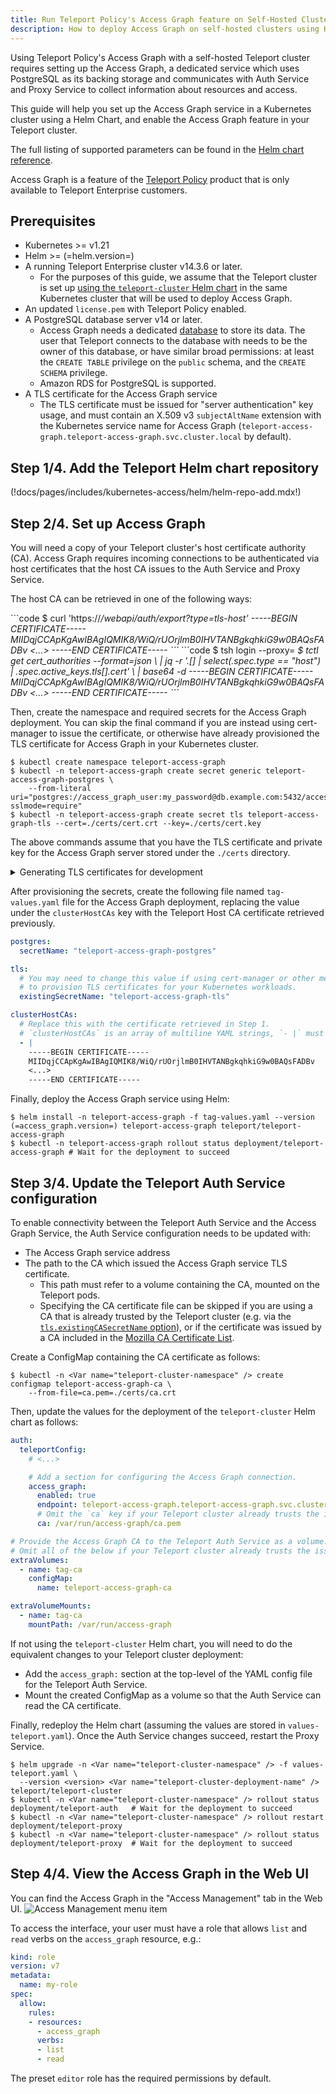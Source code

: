 ```yaml
---
title: Run Teleport Policy's Access Graph feature on Self-Hosted Clusters with Helm
description: How to deploy Access Graph on self-hosted clusters using Helm.
---
```


Using Teleport Policy's Access Graph with a self-hosted Teleport cluster requires
setting up the Access Graph, a dedicated service which uses PostgreSQL 
as its backing storage and communicates with Auth Service and Proxy Service
to collect information about resources and access.

This guide will help you set up the Access Graph service in a Kubernetes cluster using a Helm Chart,
and enable the Access Graph feature in your Teleport cluster.

The full listing of supported parameters can be found in the [Helm chart reference](../../../reference/helm-reference/teleport-access-graph.mdx).

Access Graph is a feature of the [Teleport Policy](https://goteleport.com/platform/policy/) product that is only available
to Teleport Enterprise customers.

## Prerequisites

- Kubernetes >= v1.21
- Helm >= (=helm.version=)
- A running Teleport Enterprise cluster v14.3.6 or later.
  - For the purposes of this guide, we assume that the Teleport cluster is set up
    [using the `teleport-cluster` Helm chart](../helm-deployments/helm-deployments.mdx)
    in the same Kubernetes cluster that will be used to deploy Access Graph.
- An updated `license.pem` with Teleport Policy enabled.
- A PostgreSQL database server v14 or later.
  - Access Graph needs a dedicated [database](https://www.postgresql.org/docs/current/sql-createdatabase.html) to store its data.
    The user that Teleport connects to the database with needs to be the owner of this database, or have similar broad permissions:
    at least the `CREATE TABLE` privilege on the `public` schema, and the `CREATE SCHEMA` privilege.
  - Amazon RDS for PostgreSQL is supported.
- A TLS certificate for the Access Graph service
  - The TLS certificate must be issued for "server authentication" key usage,
    and must contain an X.509 v3 `subjectAltName` extension with the Kubernetes service name for Access Graph
    (<span style="white-space: nowrap;">`teleport-access-graph.teleport-access-graph.svc.cluster.local`</span> by default).


## Step 1/4. Add the Teleport Helm chart repository

(!docs/pages/includes/kubernetes-access/helm/helm-repo-add.mdx!)

## Step 2/4. Set up Access Graph

You will need a copy of your Teleport cluster's host certificate authority (CA).
Access Graph requires incoming connections to be authenticated via host certificates that the host CA issues to the Auth Service and Proxy Service.

The host CA can be retrieved in one of the following ways:

<Tabs>
<TabItem label="Via curl">
```code
$ curl 'https://<Var name="teleport.example.com" />/webapi/auth/export?type=tls-host'
-----BEGIN CERTIFICATE-----
MIIDqjCCApKgAwIBAgIQMIK8/WiQ/rUOrjlmB0IHVTANBgkqhkiG9w0BAQsFADBv
<...>
-----END CERTIFICATE-----
```
</TabItem>

<TabItem label="Via tctl">
```code
$ tsh login --proxy=<Var name="teleport.example.com" />
$ tctl get cert_authorities --format=json \
    | jq -r '.[] | select(.spec.type == "host") | .spec.active_keys.tls[].cert' \
    | base64 -d
-----BEGIN CERTIFICATE-----
MIIDqjCCApKgAwIBAgIQMIK8/WiQ/rUOrjlmB0IHVTANBgkqhkiG9w0BAQsFADBv
<...>
-----END CERTIFICATE-----
```
</TabItem>
</Tabs>

Then, create the namespace and required secrets for the Access Graph deployment.
You can skip the final command if you are instead using cert-manager to issue the certificate,
or otherwise have already provisioned the TLS certificate for Access Graph in your Kubernetes cluster.

```code
$ kubectl create namespace teleport-access-graph 
$ kubectl -n teleport-access-graph create secret generic teleport-access-graph-postgres \
    --from-literal uri="postgres://access_graph_user:my_password@db.example.com:5432/access_graph_db?sslmode=require"
$ kubectl -n teleport-access-graph create secret tls teleport-access-graph-tls --cert=./certs/cert.crt --key=./certs/cert.key
```

The above commands assume that you have the TLS certificate and private key for the Access Graph server stored under the `./certs` directory.

<details>
<summary>Generating TLS certificates for development</summary>
The following script can be used to quickly generate a certificate authority and server TLS certificate for deploying Access Graph.

```sh
#!/usr/bin/env bash

set -e

mkdir -p ./certs
cd ./certs

openssl genrsa -aes256 -out ca.key 4096
openssl req -x509 -new -key ca.key -sha256 -days 3652 -out ca.crt -subj '/CN=root'
openssl req -new -out cert.csr -newkey rsa:4096 -nodes -keyout cert.key -subj '/CN=Access Graph'
openssl x509 -req -in cert.csr -CA ca.crt -CAkey ca.key -CAcreateserial -out cert.crt -days 3652 -sha256 \
  -extfile <(printf 'extendedKeyUsage = serverAuth, clientAuth\nsubjectAltName = DNS:teleport-access-graph.teleport-access-graph.svc.cluster.local')

echo "Certificates issued successfully"
```

The script will ask to input the same password 4 times:
twice to create and confirm the password to encrypt the CA private key material with,
then once to use the private key to self-sign the CA certificate,
and finally once to use for signing the Access Graph server certificate.

Please note that this script is only provided for proof-of-concept deployments,
and may not follow the best security practices.
</details>

After provisioning the secrets, create the following file named `tag-values.yaml` file for the Access Graph deployment,
replacing the value under the `clusterHostCAs` key with the Teleport Host CA certificate retrieved previously.

```yaml
postgres:
  secretName: "teleport-access-graph-postgres"

tls:
  # You may need to change this value if using cert-manager or other means
  # to provision TLS certificates for your Kubernetes workloads.
  existingSecretName: "teleport-access-graph-tls"

clusterHostCAs:
  # Replace this with the certificate retrieved in Step 1.
  # `clusterHostCAs` is an array of multiline YAML strings, `- |` must not be removed, and the indentation must be kept.
  - |
    -----BEGIN CERTIFICATE-----
    MIIDqjCCApKgAwIBAgIQMIK8/WiQ/rUOrjlmB0IHVTANBgkqhkiG9w0BAQsFADBv
    <...>
    -----END CERTIFICATE-----
```

Finally, deploy the Access Graph service using Helm:

```code
$ helm install -n teleport-access-graph -f tag-values.yaml --version (=access_graph.version=) teleport-access-graph teleport/teleport-access-graph
$ kubectl -n teleport-access-graph rollout status deployment/teleport-access-graph # Wait for the deployment to succeed
```

## Step 3/4. Update the Teleport Auth Service configuration

To enable connectivity between the Teleport Auth Service and the Access Graph Service,
the Auth Service configuration needs to be updated with:
- The Access Graph service address
- The path to the CA which issued the Access Graph service TLS certificate.
  - This path must refer to a volume containing the CA, mounted on the Teleport pods.
  - Specifying the CA certificate file can be skipped if you are using a CA that is already trusted by the Teleport cluster
    (e.g. via the [`tls.existingCASecretName` option](../../../reference/helm-reference/teleport-cluster.mdx)),
    or if the certificate was issued by a CA included in the [Mozilla CA Certificate List](https://wiki.mozilla.org/CA/Included_Certificates).

Create a ConfigMap containing the CA certificate as follows:

```code
$ kubectl -n <Var name="teleport-cluster-namespace" /> create configmap teleport-access-graph-ca \
    --from-file=ca.pem=./certs/ca.crt
```

Then, update the values for the deployment of the `teleport-cluster` Helm chart as follows:

```yaml
auth:
  teleportConfig:
    # <...>

    # Add a section for configuring the Access Graph connection.
    access_graph:
      enabled: true
      endpoint: teleport-access-graph.teleport-access-graph.svc.cluster.local:443
      # Omit the `ca` key if your Teleport cluster already trusts the issuing CA.
      ca: /var/run/access-graph/ca.pem

# Provide the Access Graph CA to the Teleport Auth Service as a volume.
# Omit all of the below if your Teleport cluster already trusts the issuing CA.
extraVolumes:
  - name: tag-ca
    configMap:
      name: teleport-access-graph-ca

extraVolumeMounts:
  - name: tag-ca
    mountPath: /var/run/access-graph
```

If not using the `teleport-cluster` Helm chart, you will need to do the equivalent changes to your Teleport cluster deployment:
- Add the `access_graph:` section at the top-level of the YAML config file for the Teleport Auth Service.
- Mount the created ConfigMap as a volume so that the Auth Service can read the CA certificate.

Finally, redeploy the Helm chart (assuming the values are stored in `values-teleport.yaml`).
Once the Auth Service changes succeed, restart the Proxy Service.

```code
$ helm upgrade -n <Var name="teleport-cluster-namespace" /> -f values-teleport.yaml \
  --version <version> <Var name="teleport-cluster-deployment-name" /> teleport/teleport-cluster
$ kubectl -n <Var name="teleport-cluster-namespace" /> rollout status deployment/teleport-auth   # Wait for the deployment to succeed
$ kubectl -n <Var name="teleport-cluster-namespace" /> rollout restart deployment/teleport-proxy
$ kubectl -n <Var name="teleport-cluster-namespace" /> rollout status deployment/teleport-proxy  # Wait for the deployment to succeed
```

## Step 4/4. View the Access Graph in the Web UI

You can find the Access Graph in the "Access Management" tab in the Web UI.
![Access Management menu item](../../../../img/access-graph/menu-item.png)

To access the interface, your user must have a role that allows `list` and `read` verbs on the `access_graph` resource, e.g.:

```yaml
kind: role
version: v7
metadata:
  name: my-role
spec:
  allow:
    rules:
    - resources:
      - access_graph
      verbs:
      - list
      - read
```

The preset `editor` role has the required permissions by default.
